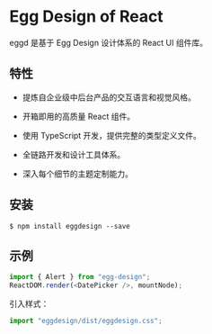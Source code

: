<Meta title="Start 开始" />

# Egg Design of React

eggd 是基于 Egg Design 设计体系的 React UI 组件库。

## 特性

- 提炼自企业级中后台产品的交互语言和视觉风格。

- 开箱即用的高质量 React 组件。

- 使用 TypeScript 开发，提供完整的类型定义文件。

- 全链路开发和设计工具体系。

- 深入每个细节的主题定制能力。

## 安装

```
$ npm install eggdesign --save
```

## 示例

```js
import { Alert } from "egg-design";
ReactDOM.render(<DatePicker />, mountNode);
```

引入样式：

```js
import "eggdesign/dist/eggdesign.css";
```
